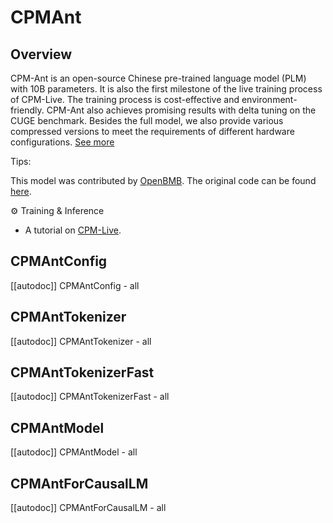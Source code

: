 <!--Copyright 2022 The HuggingFace Team. All rights reserved.

Licensed under the Apache License, Version 2.0 (the "License"); you may not use this file except in compliance with
the License. You may obtain a copy of the License at

http://www.apache.org/licenses/LICENSE-2.0

Unless required by applicable law or agreed to in writing, software distributed under the License is distributed on
an "AS IS" BASIS, WITHOUT WARRANTIES OR CONDITIONS OF ANY KIND, either express or implied. See the License for the
specific language governing permissions and limitations under the License.
-->

# CPMAnt

## Overview

CPM-Ant is an open-source Chinese pre-trained language model (PLM) with 10B parameters. It is also the first milestone of the live training process of CPM-Live. The training process is cost-effective and environment-friendly. CPM-Ant also achieves promising results with delta tuning on the CUGE benchmark. Besides the full model, we also provide various compressed versions to meet the requirements of different hardware configurations. [See more](https://github.com/OpenBMB/CPM-Live/tree/cpm-ant/cpm-live)

Tips:

This model was contributed by [OpenBMB](https://huggingface.co/openbmb). The original code can be found [here](https://github.com/OpenBMB/CPM-Live/tree/cpm-ant/cpm-live).

⚙️ Training & Inference
- A tutorial on [CPM-Live](https://github.com/OpenBMB/CPM-Live/tree/cpm-ant/cpm-live).

## CPMAntConfig

[[autodoc]] CPMAntConfig
    - all

## CPMAntTokenizer

[[autodoc]] CPMAntTokenizer
    - all

## CPMAntTokenizerFast

[[autodoc]] CPMAntTokenizerFast
    - all

## CPMAntModel

[[autodoc]] CPMAntModel
    - all
    
## CPMAntForCausalLM

[[autodoc]] CPMAntForCausalLM
    - all